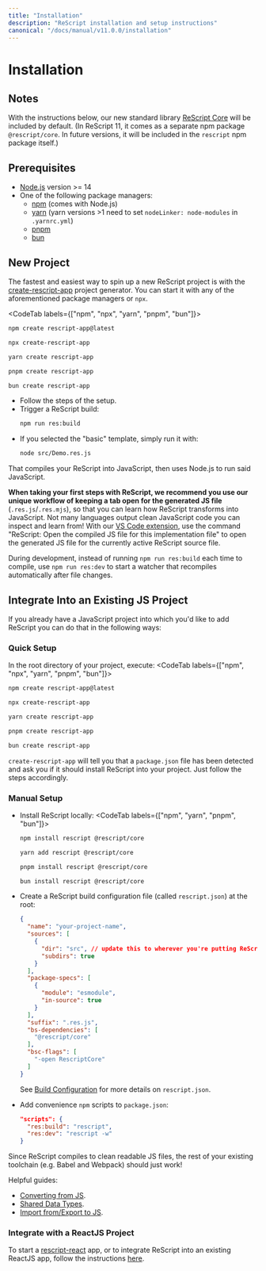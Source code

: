 ```yaml
---
title: "Installation"
description: "ReScript installation and setup instructions"
canonical: "/docs/manual/v11.0.0/installation"
---
```


# Installation

## Notes

With the instructions below, our new standard library [ReScript Core](https://github.com/rescript-lang/rescript-core) will be included by default. (In ReScript 11, it comes as a separate npm package `@rescript/core`. In future versions, it will be included in the `rescript` npm package itself.)

## Prerequisites

- [Node.js](https://nodejs.org/) version >= 14
- One of the following package managers:
  - [npm](https://docs.npmjs.com/cli/) (comes with Node.js)
  - [yarn](https://yarnpkg.com/) (yarn versions >1 need to set `nodeLinker: node-modules` in `.yarnrc.yml`)
  - [pnpm](https://pnpm.io/)
  - [bun](https://bun.sh/)

## New Project

The fastest and easiest way to spin up a new ReScript project is with the [create-rescript-app](https://github.com/rescript-lang/create-rescript-app) project generator. You can start it with any of the aforementioned package managers or `npx`.

<CodeTab labels={["npm", "npx", "yarn", "pnpm", "bun"]}>

```sh example
npm create rescript-app@latest
```
```sh
npx create-rescript-app
```
```sh
yarn create rescript-app
```
```sh
pnpm create rescript-app
```
```sh
bun create rescript-app
```

</CodeTab>

- Follow the steps of the setup.
- Trigger a ReScript build:
  ```sh
  npm run res:build
  ```
- If you selected the "basic" template, simply run it with:
  ```sh
  node src/Demo.res.js
  ```

That compiles your ReScript into JavaScript, then uses Node.js to run said JavaScript.

**When taking your first steps with ReScript, we recommend you use our unique workflow of keeping a tab open for the generated JS file** (`.res.js`/`.res.mjs`), so that you can learn how ReScript transforms into JavaScript.  Not many languages output clean JavaScript code you can inspect and learn from! With our [VS Code extension](https://marketplace.visualstudio.com/items?itemName=chenglou92.rescript-vscode), use the command "ReScript: Open the compiled JS file for this implementation file" to open the generated JS file for the currently active ReScript source file.

During development, instead of running `npm run res:build` each time to compile, use `npm run res:dev` to start a watcher that recompiles automatically after file changes.

## Integrate Into an Existing JS Project

If you already have a JavaScript project into which you'd like to add ReScript you can do that in the following ways:

### Quick Setup

In the root directory of your project, execute:
<CodeTab labels={["npm", "npx", "yarn", "pnpm", "bun"]}>

```sh
npm create rescript-app@latest
```
```sh
npx create-rescript-app
```
```sh
yarn create rescript-app
```
```sh
pnpm create rescript-app
```
```sh
bun create rescript-app
```

</CodeTab>

`create-rescript-app` will tell you that a `package.json` file has been detected and ask you if it should install ReScript into your project. Just follow the steps accordingly.

### Manual Setup
- Install ReScript locally:
  <CodeTab labels={["npm", "yarn", "pnpm", "bun"]}>

  ```sh
  npm install rescript @rescript/core
  ```
  ```sh
  yarn add rescript @rescript/core
  ```
  ```sh
  pnpm install rescript @rescript/core
  ```
  ```sh
  bun install rescript @rescript/core
  ```

  </CodeTab>
- Create a ReScript build configuration file (called `rescript.json`) at the root:
  ```json
  {
    "name": "your-project-name",
    "sources": [
      {
        "dir": "src", // update this to wherever you're putting ReScript files
        "subdirs": true
      }
    ],
    "package-specs": [
      {
        "module": "esmodule",
        "in-source": true
      }
    ],
    "suffix": ".res.js",
    "bs-dependencies": [
      "@rescript/core"
    ],
    "bsc-flags": [
      "-open RescriptCore"
    ]
  }
  ```
  See [Build Configuration](build-configuration) for more details on `rescript.json`.
- Add convenience `npm` scripts to `package.json`:
  ```json
  "scripts": {
    "res:build": "rescript",
    "res:dev": "rescript -w"
  }
  ```

Since ReScript compiles to clean readable JS files, the rest of your existing toolchain (e.g. Babel and Webpack) should just work!

Helpful guides:

- [Converting from JS](/docs/manual/latest/converting-from-js).
- [Shared Data Types](shared-data-types).
- [Import from/Export to JS](import-from-export-to-js).

### Integrate with a ReactJS Project

To start a [rescript-react](/docs/react/latest/introduction) app, or to integrate ReScript into an existing ReactJS app, follow the instructions [here](/docs/react/latest/installation).
